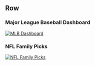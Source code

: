 Row
----------

### Major League Baseball Dashboard <span class="fa fa-baseball-ball"></span>

<a href="mlb-dashboard" target=_blank>
![MLB Dashboard](www/app/mlb-dashboard.png) \
</a>

### NFL Family Picks <span class="fa fa-football-ball"></span>

<a href="nfl-family-picks" target=_blank>
![NFL Family Picks](www/app/nfl-family-picks.png) \
</a>

### {.noshow}



### {.noshow}


